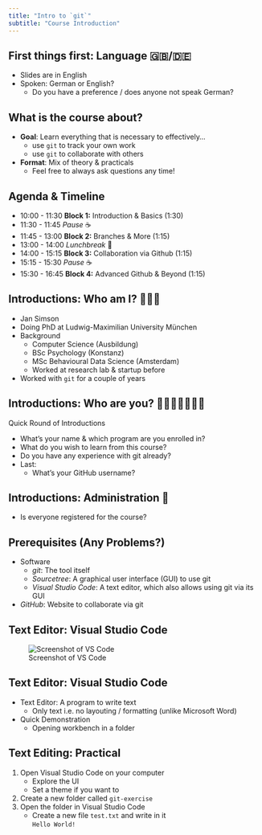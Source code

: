 ```yaml
---
title: "Intro to `git`"
subtitle: "Course Introduction"
---
```


## First things first: Language 🇬🇧/🇩🇪

::: {.nonincremental}

- Slides are in English
- Spoken: German or English?
  - Do you have a preference / does anyone not speak German?

:::

## What is the course about?

- **Goal**: Learn everything that is necessary to effectively...
  - use `git` to track your own work
  - use `git` to collaborate with others
- **Format**: Mix of theory & practicals
  - Feel free to always ask questions any time!

## Agenda & Timeline

::: {.nonincremental}

- 10:00 - 11:30 **Block 1:** Introduction & Basics (1:30)
- 11:30 - 11:45 *Pause* ☕️
- 11:45 - 13:00 **Block 2:** Branches & More (1:15)
- 13:00 - 14:00 *Lunchbreak* 🍲
- 14:00 - 15:15 **Block 3:** Collaboration via Github (1:15)
- 15:15 - 15:30 *Pause* ☕️
- 15:30 - 16:45 **Block 4:** Advanced Github & Beyond (1:15)

:::

## Introductions: Who am I? 🙋🏼‍♂️

- Jan Simson
- Doing PhD at Ludwig-Maximilian University München
- Background
  - Computer Science (Ausbildung)
  - BSc Psychology (Konstanz)
  - MSc Behavioural Data Science (Amsterdam)
  - Worked at research lab & startup before
- Worked with `git` for a couple of years

## Introductions: Who are you? 🙋🏻‍♀️🙋🏽‍♂️🙋

Quick Round of Introductions

::: {.nonincremental}

- What's your name & which program are you enrolled in?
- What do you wish to learn from this course?
- Do you have any experience with git already?
- Last:
  - What's your GitHub username?

:::

## Introductions: Administration 📜

- Is everyone registered for the course?

## Prerequisites (Any Problems?)

- Software
  - *git*: The tool itself
  - *Sourcetree*: A graphical user interface (GUI) to use git
  - *Visual Studio Code*: A text editor, which also allows using git via its GUI

- *GitHub*: Website to collaborate via git

## Text Editor: Visual Studio Code

![Screenshot of VS Code](images/screenshots/vscode.png)

## Text Editor: Visual Studio Code

- Text Editor: A program to write text
  - Only text i.e. no layouting / formatting (unlike Microsoft Word)

- Quick Demonstration
  - Opening workbench in a folder

## Text Editing: Practical {background-color="black"}

1. Open Visual Studio Code on your computer
    - Explore the UI
    - Set a theme if you want to
2. Create a new folder called `git-exercise`
3. Open the folder in Visual Studio Code
    - Create a new file `test.txt` and write in it <br> `Hello World!`
